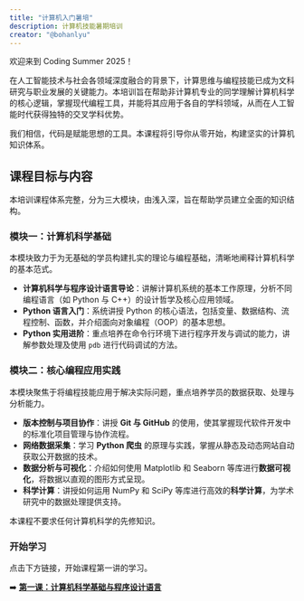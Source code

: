 ```yaml
---
title: "计算机入门暑培"
description: 计算机技能暑期培训
creator: "@bohanlyu"
---
```


:::{.callout-tip}
欢迎来到 Coding Summer 2025！
:::

在人工智能技术与社会各领域深度融合的背景下，计算思维与编程技能已成为文科研究与职业发展的关键能力。本培训旨在帮助非计算机专业的同学理解计算机科学的核心逻辑，掌握现代编程工具，并能将其应用于各自的学科领域，从而在人工智能时代获得独特的交叉学科优势。

我们相信，代码是赋能思想的工具。本课程将引导你从零开始，构建坚实的计算机知识体系。

## **课程目标与内容**

本培训课程体系完整，分为三大模块，由浅入深，旨在帮助学员建立全面的知识结构。

### **模块一：计算机科学基础**

本模块致力于为无基础的学员构建扎实的理论与编程基础，清晰地阐释计算机科学的基本范式。

  * **计算机科学与程序设计语言导论**：讲解计算机系统的基本工作原理，分析不同编程语言（如 Python 与 C++）的设计哲学及核心应用领域。
  * **Python 语言入门**：系统讲授 Python 的核心语法，包括变量、数据结构、流程控制、函数，并介绍面向对象编程（OOP）的基本思想。
  * **Python 实用进阶**：重点培养在命令行环境下进行程序开发与调试的能力，讲解参数处理及使用 `pdb` 进行代码调试的方法。


### **模块二：核心编程应用实践**

本模块聚焦于将编程技能应用于解决实际问题，重点培养学员的数据获取、处理与分析能力。

  * **版本控制与项目协作**：讲授 **Git 与 GitHub** 的使用，使其掌握现代软件开发中的标准化项目管理与协作流程。
  * **网络数据采集**：学习 **Python 爬虫** 的原理与实践，掌握从静态及动态网站自动获取公开数据的技术。
  * **数据分析与可视化**：介绍如何使用 Matplotlib 和 Seaborn 等库进行**数据可视化**，将数据以直观的图形方式呈现。
  * **科学计算**：讲授如何运用 NumPy 和 SciPy 等库进行高效的**科学计算**，为学术研究中的数据处理提供支持。

:::{.callout-tip}
本课程不要求任何计算机科学的先修知识。
:::

### **开始学习**

点击下方链接，开始课程第一讲的学习。

➡️ **[第一课：计算机科学基础与程序设计语言](Lessons/lesson1.qmd)**
